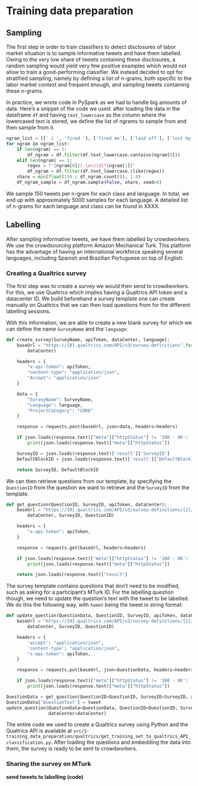# Training data preparation

## Sampling

The first step in order to train classifiers to detect disclosures of labor market situation is to sample informative tweets and have them labelled. Owing to the very low share of tweets containing these disclosures, a random sampling would yield very few positive examples which would not allow to train a good-performing classifier. We instead decided to opt for stratified sampling, namely by defining a list of n-grams, both specific to the labor market context and frequent enough, and sampling tweets containing these n-grams.

In practice, we wrote code in PySpark as we had to handle big amounts of data. Here's a snippet of the code we used: after loading the data in the dataframe `df` and having `text_lowercase` as the column where the lowercased text is stored, we define the list of ngrams to sample from and then sample from it.

```python
ngram_list = [[' i ', 'fired '], ['fired me'], ['laid off'], ['lost my job']]
for ngram in ngram_list:
    if len(ngram) == 1:
        df_ngram = df.filter(df.text_lowercase.contains(ngram[0]))
    elif len(ngram) == 2:
        regex = f"{ngram[0]}[.\w\s\d]*{ngram[1]}"
        df_ngram = df.filter(df.text_lowercase.rlike(regex))
    share = min(float(150 / df_ngram.count()), 1.0)
    df_ngram_sample = df_ngram.sample(False, share, seed=0)
```
We sample 150 tweets per n-gram for each class and language. In total, we end up with approximately 5000 samples for each language. A detailed list of n-grams for each language and class can be found in XXXX.

## Labelling

After sampling informative tweets, we have them labelled by crowdworkers. We use the crowdsourcing platform Amazon Mechanical Turk. This platform has the advantage of having an international workforce speaking several languages, including Spanish and Brazilian Portuguese on top of English.

### Creating a Qualtrics survey

The first step was to create a survey we would then send to crowdworkers. For this, we use Qualtrics which implies having a Qualtrics API token and a datacenter ID. We build beforehand a survey template one can create manually on Qualtrics that we can then load questions from for the different labelling sessions.

With this information, we are able to create a new blank survey for which we can define the name `SurveyName` and the `language`:

```python
def create_survey(SurveyName, apiToken, dataCenter, language):
    baseUrl = "https://{0}.qualtrics.com/API/v3/survey-definitions".format(
        dataCenter)

    headers = {
        "x-api-token": apiToken,
        "content-type": "application/json",
        "Accept": "application/json"
    }

    data = {
        "SurveyName": SurveyName,
        "Language": language,
        "ProjectCategory": "CORE"
    }

    response = requests.post(baseUrl, json=data, headers=headers)

    if json.loads(response.text)["meta"]["httpStatus"] != '200 - OK':
        print(json.loads(response.text)["meta"]["httpStatus"])

    SurveyID = json.loads(response.text)['result']['SurveyID']
    DefaultBlockID = json.loads(response.text)['result']['DefaultBlockID']

    return SurveyID, DefaultBlockID
```
We can then retrieve questions from our template, by specifying the `QuestionID` from the question we want to retrieve and the `SurveyID` from the template.

```python
def get_question(QuestionID, SurveyID, apiToken, dataCenter):
    baseUrl = "https://{0}.qualtrics.com/API/v3/survey-definitions/{1}/questions/{2}".format(
        dataCenter, SurveyID, QuestionID)

    headers = {
        "x-api-token": apiToken,
    }

    response = requests.get(baseUrl, headers=headers)

    if json.loads(response.text)["meta"]["httpStatus"] != '200 - OK':
        print(json.loads(response.text)["meta"]["httpStatus"])

    return json.loads(response.text)["result"]
```

The survey template contains questions that don't need to be modified, such as asking for a participant's MTurk ID. For the labelling question though, we need to update the question's text with the tweet to be labelled. We do this the following way, with `tweet` being the tweet in string format:

```python
def update_question(QuestionData, QuestionID, SurveyID, apiToken, dataCenter):
    baseUrl = "https://{0}.qualtrics.com/API/v3/survey-definitions/{1}/questions/{2}".format(
        dataCenter, SurveyID, QuestionID)

    headers = {
        'accept': "application/json",
        'content-type': "application/json",
        "x-api-token": apiToken,
    }

    response = requests.put(baseUrl, json=QuestionData, headers=headers)

    if json.loads(response.text)["meta"]["httpStatus"] != '200 - OK':
        print(json.loads(response.text)["meta"]["httpStatus"])

QuestionData = get_question(QuestionID=QuestionID, SurveyID=SurveyID, apiToken=apiToken, dataCenter=dataCenter)
QuestionData['QuestionText'] = tweet
update_question(QuestionData=QuestionData, QuestionID=QuestionID, SurveyID=SurveyID, apiToken=apiToken,
                dataCenter=dataCenter)
```

The entire code we used to create a Qualtrics survey using Python and the Qualtrics API is available at `src/1-training_data_preparation/qualtrics/get_training_set_to_qualtrics_API_classification.py`. After loading the questions and embedding the data into them, the survey is ready to be sent to crowdworkers.

### Sharing the survey on MTurk

**send tweets to labelling (code)**





